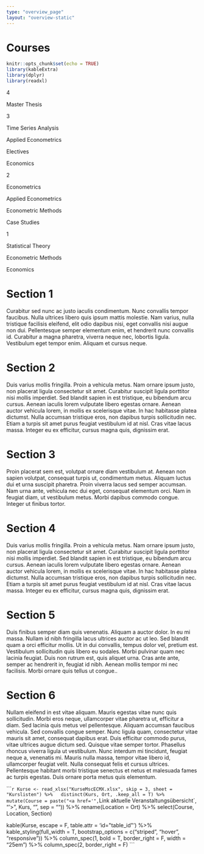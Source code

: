 ```yaml
---
type: "overview_page"
layout: "overview-static"
---
```


# Courses

```r
knitr::opts_chunk$set(echo = TRUE)
library(kableExtra)
library(dplyr)
library(readxl)
```

<div class="banner">
  
  <div class = "term"><p>4</p></div>
  <div class = "m orange show"><p>Master Thesis</p></div>

  <div class = "term"><p>3</p></div>
  <div class = "w yellow l show" target="2"><p>Time Series Analysis</p></div>
  <div class = "w red"><p>Applied Econometrics</p></div>
  <div class = "blue"><p>Electives</p></div>
  <div class = "purple"><p>Economics</p></div>
  
  <div class = "term"><p>2</p></div>
  <div class = "w yellow l"><p>Econometrics</p></div>
  <div class = "red"><p>Applied Econometrics</p></div>
  <div class = "green"><p>Econometric Methods</p></div>
  <div class = "w yellow"><p>Case Studies</p></div>
  
  <div class = "term"><p>1</p></div>
  <div class="wider yellow l"><p>Statistical Theory</p></div>
  <div class = "w green"><p>Econometric Methods</p></div>
  <div class = "purple"><p>Economics</p></div>
</div>

<div class="cont">
  <div class="sec" id="section1">
  <h1>Section 1</h1>
  <p>Curabitur sed nunc ac justo iaculis condimentum. Nunc convallis tempor faucibus. Nulla ultrices libero quis ipsum mattis molestie. Nam varius, nulla tristique facilisis eleifend, elit odio dapibus nisi, eget convallis nisi augue non dui. Pellentesque semper elementum enim, et hendrerit nunc convallis id. Curabitur a magna pharetra, viverra neque nec, lobortis ligula. Vestibulum eget tempor enim. Aliquam et cursus neque.</p>
  </div>
  <div class="sec" id="section2">
  <h1>Section 2</h1>
  <p>Duis varius mollis fringilla. Proin a vehicula metus. Nam ornare ipsum justo, non placerat ligula consectetur sit amet. Curabitur suscipit ligula porttitor nisi mollis imperdiet. Sed blandit sapien in est tristique, eu bibendum arcu cursus. Aenean iaculis lorem vulputate libero egestas ornare. Aenean auctor vehicula lorem, in mollis ex scelerisque vitae. In hac habitasse platea dictumst. Nulla accumsan tristique eros, non dapibus turpis sollicitudin nec. Etiam a turpis sit amet purus feugiat vestibulum id at nisl. Cras vitae lacus massa. Integer eu ex efficitur, cursus magna quis, dignissim erat.</p>
  </div>
  <div class="sec" id="section3">
  <h1>Section 3</h1>
  <p>Proin placerat sem est, volutpat ornare diam vestibulum at. Aenean non sapien volutpat, consequat turpis ut, condimentum metus. Aliquam luctus dui et urna suscipit pharetra. Proin viverra lacus sed semper accumsan. Nam urna ante, vehicula nec dui eget, consequat elementum orci. Nam in feugiat diam, ut vestibulum metus. Morbi dapibus commodo congue. Integer ut finibus tortor.</p>
  </div>
  <div class="sec" id="section4">
  <h1>Section 4</h1>
  <p>Duis varius mollis fringilla. Proin a vehicula metus. Nam ornare ipsum justo, non placerat ligula consectetur sit amet. Curabitur suscipit ligula porttitor nisi mollis imperdiet. Sed blandit sapien in est tristique, eu bibendum arcu cursus. Aenean iaculis lorem vulputate libero egestas ornare. Aenean auctor vehicula lorem, in mollis ex scelerisque vitae. In hac habitasse platea dictumst. Nulla accumsan tristique eros, non dapibus turpis sollicitudin nec. Etiam a turpis sit amet purus feugiat vestibulum id at nisl. Cras vitae lacus massa. Integer eu ex efficitur, cursus magna quis, dignissim erat.</p>
  </div>
  <div class="sec" id="section5">
  <h1>Section 5</h1>
  <p>Duis finibus semper diam quis venenatis. Aliquam a auctor dolor. In eu mi massa. Nullam id nibh fringilla lacus ultrices auctor ac ut leo. Sed blandit quam a orci efficitur mollis. Ut in dui convallis, tempus dolor vel, pretium est. Vestibulum sollicitudin quis libero eu sodales. Morbi pulvinar quam nec lacinia feugiat. Duis non rutrum est, quis aliquet urna. Cras ante ante, semper ac hendrerit in, feugiat id nibh. Aenean mollis tempor mi nec facilisis. Morbi ornare quis tellus ut congue..</p>
  </div>
  <div class="sec" id="section6">
  <h1>Section 6</h1>
  <p>Nullam eleifend in est vitae aliquam. Mauris egestas vitae nunc quis sollicitudin. Morbi eros neque, ullamcorper vitae pharetra ut, efficitur a diam. Sed lacinia quis metus vel pellentesque. Aliquam accumsan faucibus vehicula. Sed convallis congue semper. Nunc ligula quam, consectetur vitae mauris sit amet, consequat dapibus erat. Duis efficitur commodo purus, vitae ultrices augue dictum sed. Quisque vitae semper tortor. Phasellus rhoncus viverra ligula ut vestibulum. Nunc interdum mi tincidunt, feugiat neque a, venenatis mi. Mauris nulla massa, tempor vitae libero id, ullamcorper feugiat velit. Nulla consequat felis et cursus ultrices. Pellentesque habitant morbi tristique senectus et netus et malesuada fames ac turpis egestas. Duis ornare porta metus quis elementum.</p>
  </div>
</div>

````r
Kurse <- read_xlsx("KurseMscECMX.xlsx", skip = 3, sheet = "Kurslisten") %>%
  distinct(Kurs, Ort, .keep_all = T) %>% 
  mutate(Course = paste("<a href='", 
                              `Link aktuelle Veranstaltungsübersicht`, 
                              "'>", 
                              Kurs,
                              "</a>", 
                              sep = "")) %>% 
  rename(Location = Ort) %>%
  select(Course, Location, Section)

kable(Kurse, escape = F, table.attr = 'id=\"table_id\"') %>%
  kable_styling(full_width = T, 
                bootstrap_options = c("striped", "hover", "responsive")) %>%
  column_spec(1, bold = T, border_right = F, width = "25em") %>%
  column_spec(2, border_right = F)
```
